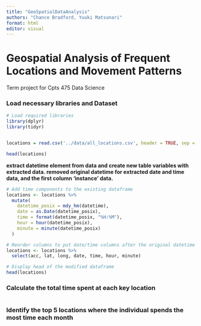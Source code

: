 ```yaml
---
title: "GeoSpatialDataAnalysis"
authors: "Chance Bradford, Yuuki Matsunari"
format: html
editor: visual
---
```


# Geospatial Analysis of Frequent Locations and Movement Patterns

Term project for Cpts 475 Data Science

### Load necessary libraries and Dataset

```r
# Load required libraries
library(dplyr)
library(tidyr)


locations = read.csv('../data/all_locations.csv', header = TRUE, sep = ",")

head(locations)

```

**extract datetime element from data and create new table variables with extracted data. removed original datetime for extracted date and time data, and the first column 'instance' data.**

```r

# Add time components to the existing dataframe
locations <- locations %>%
  mutate(
    datetime_posix = mdy_hm(datetime),
    date = as.Date(datetime_posix),
    time = format(datetime_posix, "%H:%M"),
    hour = hour(datetime_posix),
    minute = minute(datetime_posix)
  )

# Reorder columns to put date/time columns after the original datetime
locations <- locations %>%
  select(acc, lat, long, date, time, hour, minute)

# Display head of the modified dataframe
head(locations)

```

### Calculate the total time spent at each key location

```r

```

### Identify the top 5 locations where the individual spends the most time each month

```r

```
